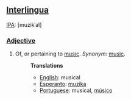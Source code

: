 ==[[Interlingua]]==
[[IPA]]: [muzikˈal]
===[[Adjective]]===
# Of, or pertaining to [[music]]. ''Synonym'': [[music]].
#:'''Translations'''
#:*[[English]]: musical
#:*[[Esperanto]]: [[muzika]]
#:*[[Portuguese]]: musical, [[músico]]